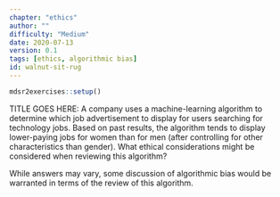 ```yaml
---
chapter: "ethics"
author: ""
difficulty: "Medium"
date: 2020-07-13 
version: 0.1
tags: [ethics, algorithmic bias]
id: walnut-sit-rug
---
```


```r
mdsr2exercises::setup()
```

TITLE GOES HERE: A company uses a machine-learning algorithm to determine which job advertisement to display for users searching for technology jobs.  Based on past results, the algorithm tends to display lower-paying jobs for women than for men (after controlling for other characteristics than gender).  What ethical considerations might be considered when reviewing this algorithm?

  <!--begin-answer-->
While answers may vary, some discussion of algorithmic bias would be warranted in terms of the review of this algorithm.
  <!--end-answer-->
